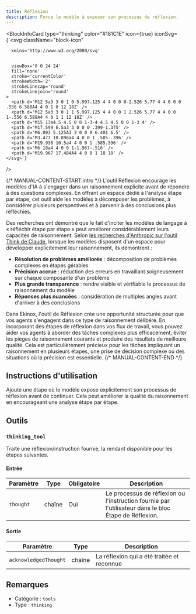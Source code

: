 ```yaml
---
title: Réflexion
description: Force le modèle à exposer son processus de réflexion.
---
```



<BlockInfoCard 
  type="thinking"
  color="#181C1E"
  icon={true}
  iconSvg={`<svg className="block-icon"
      
      xmlns='http://www.w3.org/2000/svg'
      
      
      viewBox='0 0 24 24'
      fill='none'
      stroke='currentColor'
      strokeWidth='2'
      strokeLinecap='round'
      strokeLinejoin='round'
    >
      <path d='M12 5a3 3 0 1 0-5.997.125 4 4 0 0 0-2.526 5.77 4 4 0 0 0 .556 6.588A4 4 0 1 0 12 18Z' />
      <path d='M12 5a3 3 0 1 1 5.997.125 4 4 0 0 1 2.526 5.77 4 4 0 0 1-.556 6.588A4 4 0 1 1 12 18Z' />
      <path d='M15 13a4.5 4.5 0 0 1-3-4 4.5 4.5 0 0 1-3 4' />
      <path d='M17.599 6.5a3 3 0 0 0 .399-1.375' />
      <path d='M6.003 5.125A3 3 0 0 0 6.401 6.5' />
      <path d='M3.477 10.896a4 4 0 0 1 .585-.396' />
      <path d='M19.938 10.5a4 4 0 0 1 .585.396' />
      <path d='M6 18a4 4 0 0 1-1.967-.516' />
      <path d='M19.967 17.484A4 4 0 0 1 18 18' />
    </svg>`}
/>

{/* MANUAL-CONTENT-START:intro */}
L'outil Réflexion encourage les modèles d'IA à s'engager dans un raisonnement explicite avant de répondre à des questions complexes. En offrant un espace dédié à l'analyse étape par étape, cet outil aide les modèles à décomposer les problèmes, à considérer plusieurs perspectives et à parvenir à des conclusions plus réfléchies.

Des recherches ont démontré que le fait d'inciter les modèles de langage à « réfléchir étape par étape » peut améliorer considérablement leurs capacités de raisonnement. Selon [les recherches d'Anthropic sur l'outil Think de Claude](https://www.anthropic.com/engineering/claude-think-tool), lorsque les modèles disposent d'un espace pour développer explicitement leur raisonnement, ils démontrent :

- **Résolution de problèmes améliorée** : décomposition de problèmes complexes en étapes gérables
- **Précision accrue** : réduction des erreurs en travaillant soigneusement sur chaque composante d'un problème
- **Plus grande transparence** : rendre visible et vérifiable le processus de raisonnement du modèle
- **Réponses plus nuancées** : considération de multiples angles avant d'arriver à des conclusions

Dans Ekinox, l'outil de Réflexion crée une opportunité structurée pour que vos agents s'engagent dans ce type de raisonnement délibéré. En incorporant des étapes de réflexion dans vos flux de travail, vous pouvez aider vos agents à aborder des tâches complexes plus efficacement, éviter les pièges de raisonnement courants et produire des résultats de meilleure qualité. Cela est particulièrement précieux pour les tâches impliquant un raisonnement en plusieurs étapes, une prise de décision complexe ou des situations où la précision est essentielle.
{/* MANUAL-CONTENT-END */}

## Instructions d'utilisation

Ajoute une étape où le modèle expose explicitement son processus de réflexion avant de continuer. Cela peut améliorer la qualité du raisonnement en encourageant une analyse étape par étape.

## Outils

### `thinking_tool`

Traite une réflexion/instruction fournie, la rendant disponible pour les étapes suivantes.

#### Entrée

| Paramètre | Type | Obligatoire | Description |
| --------- | ---- | ----------- | ----------- |
| `thought` | chaîne | Oui | Le processus de réflexion ou l'instruction fournie par l'utilisateur dans le bloc Étape de Réflexion. |

#### Sortie

| Paramètre | Type | Description |
| --------- | ---- | ----------- |
| `acknowledgedThought` | chaîne | La réflexion qui a été traitée et reconnue |

## Remarques

- Catégorie : `tools`
- Type : `thinking`
